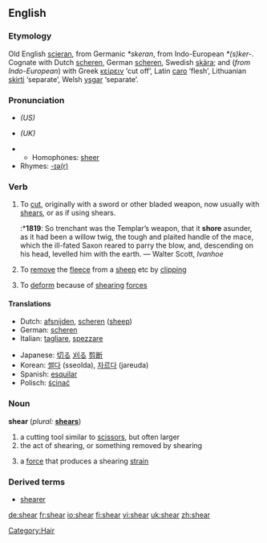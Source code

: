 ==English==
=== Etymology ===
Old English [[scieran]], from Germanic ''*skeran'', from Indo-European ''*(s)ker-''.  Cognate with Dutch [[scheren#Dutch|scheren]], German [[scheren#German|scheren]], Swedish [[skära]]; and (''from Indo-European'') with Greek [[κείρειν]] ‘cut off’, Latin [[caro]] ‘flesh’, Lithuanian [[skìrti]] ‘separate’, Welsh [[ysgar]] ‘separate’.

=== Pronunciation ===
*{{IPA|/ʃir/}} ''(US)''
*{{IPA|/ʃɪə/}} ''(UK)''
*{{audio|en-us-shear.ogg|Audio (US)}}
**Homophones: [[sheer]]
*Rhymes: [[Rhymes:English:-ɪə(r)|-ɪə(r)]]

=== Verb ===
{{irregverb|'''to shear'''|'''[[shears]]'''|'''[[sheared]]''' or '''[[shore]]'''|'''[[shorn]] '''or''' [[sheared]]'''|'''[[shearing]]'''}}

# To [[cut]], originally with a sword or other bladed weapon, now usually with [[shears]], or as if using shears.
#:*'''1819''': So trenchant was the Templar’s weapon, that it '''shore''' asunder, as it had been a willow twig, the tough and plaited handle of the mace, which the ill-fated Saxon reared to parry the blow, and, descending on his head, levelled him with the earth. — Walter Scott, ''Ivanhoe''
# To [[remove]] the [[fleece]] from a [[sheep]] etc by [[clipping]]
#{{physics}} To [[deform]] because of [[shearing]] [[force]]s

==== Translations ====
{{top}}
*Dutch: [[afsnijden]], [[scheren]] ([[sheep]])
*German: [[scheren]]
*Italian: [[tagliare]], [[spezzare]]
{{mid}}
*Japanese: [[切る]] [[刈る]] [[剪断]]
*Korean: [[썰다]] (sseolda), [[자르다]] (jareuda) 
*Spanish: [[esquilar]] 
*Polisch: [[ścinać]]
{{bottom}}

=== Noun ===
'''shear'''  (''plural:'' '''[[shears]]''')

# a cutting tool similar to [[scissors]], but often larger
# the act of shearing, or something removed by shearing
#{{physics}} a [[force]] that produces a shearing [[strain]]

===Derived terms===
*[[shearer]]

[[Category:Hair]]

[[de:shear]]
[[fr:shear]]
[[io:shear]]
[[fi:shear]]
[[vi:shear]]
[[uk:shear]]
[[zh:shear]]